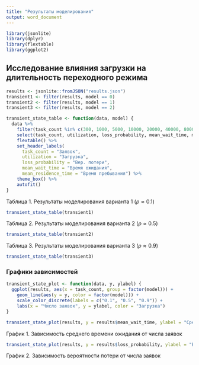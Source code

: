 ```yaml
---
title: "Результаты моделирования"
output: word_document
---
```


```r
library(jsonlite)
library(dplyr)
library(flextable)
library(ggplot2)
```

## Исследование влияния загрузки на длительность переходного режима

```r
results <- jsonlite::fromJSON("results.json")
transient1 <- filter(results, model == 0)
transient2 <- filter(results, model == 1)
transient3 <- filter(results, model == 2)

transient_state_table <- function(data, model) {
  data %>%
    filter(task_count %in% c(300, 1000, 5000, 10000, 20000, 40000, 80000)) %>%
    select(task_count, utilization, loss_probability, mean_wait_time, mean_residence_time) %>%
    flextable() %>%
    set_header_labels(
      task_count = "Заявок",
      utilization = "Загрузка",
      loss_probability = "Вер. потери",
      mean_wait_time = "Время ожидания",
      mean_residence_time = "Время пребывания") %>%
    theme_box() %>%
    autofit()
}
```

Таблица 1. Результаты моделирования варианта 1 ($\rho \approx 0.1$)

```r
transient_state_table(transient1)
```

Таблица 2. Результаты моделирования варианта 2 ($\rho \approx 0.5$)

```r
transient_state_table(transient2)
```

Таблица 3. Результаты моделирования варианта 3 ($\rho \approx 0.9$)

```r
transient_state_table(transient3)
```

### Графики зависимостей

```r
transient_state_plot <- function(data, y, ylabel) {
  ggplot(results, aes(x = task_count, group = factor(model))) +
    geom_line(aes(y = y, color = factor(model))) +
    scale_color_discrete(labels = c("0.1", "0.5", "0.9")) +
    labs(x = "Число заявок", y = ylabel, color = "Загрузка")
}
```

```r
transient_state_plot(results, y = results$mean_wait_time, ylabel = "Среднее время ожидания")
```

График 1. Зависимость среднего времени ожидания от числа заявок

```r
transient_state_plot(results, y = results$loss_probability, ylabel = "Вероятность потери")
```

График 2. Зависимость вероятности потери от числа заявок
